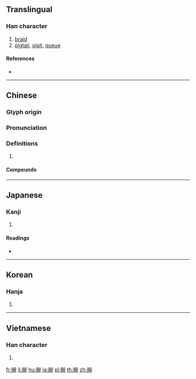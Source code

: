 {{character info/new}}
{{also|辫}}
==Translingual==

===Han character===
{{Han char|rn=160|rad=辛|as=13|sn=20|four=00441|canj=YJVFJ}}

# [[braid]]
# [[pigtail]], [[plait]], [[queue]]

====References====
* {{Han ref|kx=1252.130|dkj=27991|dj=1732.090|hdz=64044.060|uh=8FAE|ud=36782|bh=C47C|bd=50300}}

----

==Chinese==
{{zh-forms|s=辫}}

===Glyph origin===
{{Han etym}}

===Pronunciation===
{{zh-pron
|m=biàn
|c=bin1
|mn=pīⁿ
|mc=y
|oc=y
|cat=
}}

===Definitions===
{{zh-hanzi}}

# {{rfdef|zh}}

====Compounds====
{{zh-der|小辮兒|小辮子|打辮子|抓辮子|揪辮子|曲辮子|梳辮子|王八辮兒|盤辮子|翹辮子|蒜辮子|解辮|蹺辮子|辮子|辮穗頭|辮髮|髫辮|髮辮}}

----

==Japanese==

===Kanji===
{{ja-kanji|grade=|rs=辛13}}

# {{defn|lang=ja|sort=辛13}}

====Readings====
* {{ja-readings|on=[[へん]] (hen), [[べん]] (ben)|kun=[[あむ]] (amu)|nanori=}}

----

==Korean==

===Hanja===
{{ko-hanja|hangeul=변|eumhun=|rv=byeon|mr=pyŏn|y=pyen}}

# {{defn|lang=ko|sort=辛13}}

----

==Vietnamese==

===Han character===
{{vi-hantu|[[biện]], [[bện]]|rs=辛13}}

# {{defn|lang=vi|sort=辛13}}

[[fr:辮]]
[[li:辮]]
[[hu:辮]]
[[ja:辮]]
[[pl:辮]]
[[th:辮]]
[[zh:辮]]